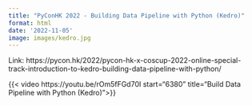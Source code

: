 ```yaml
---
title: "PyConHK 2022 - Building Data Pipeline with Python (Kedro)"
format: html
date: '2022-11-05'
image: images/kedro.jpg
---
```


Link: https://pycon.hk/2022/pycon-hk-x-coscup-2022-online-special-track-introduction-to-kedro-building-data-pipeline-with-python/


{{< video https://youtu.be/rOm5fFGd70I start="6380" title="Build Data Pipeline with Python (Kedro)">}}